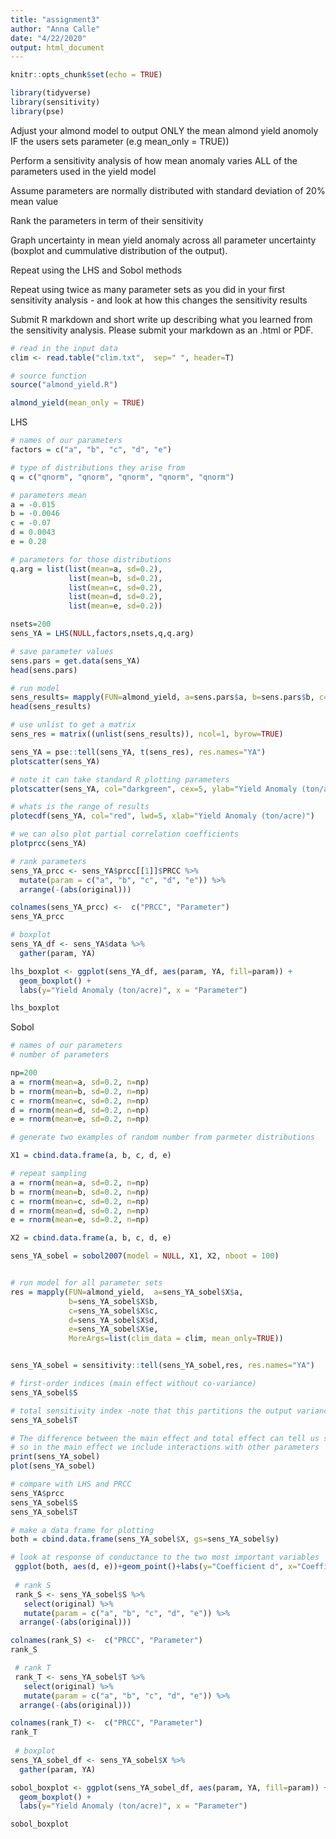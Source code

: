 ```yaml
---
title: "assignment3"
author: "Anna Calle"
date: "4/22/2020"
output: html_document
---
```


```r
knitr::opts_chunk$set(echo = TRUE)

library(tidyverse)
library(sensitivity)
library(pse)
```

Adjust your almond model to output ONLY the mean almond yield anomoly IF the users sets parameter (e.g mean_only = TRUE))

Perform a sensitivity analysis of how mean anomaly varies ALL of the parameters used in the yield model  

Assume parameters are normally distributed with standard deviation of 20% mean value

Rank the parameters in term of their sensitivity

Graph uncertainty in mean yield anomaly across all parameter uncertainty (boxplot and cummulative distribution of the output).

Repeat using the LHS and Sobol methods

Repeat using twice as many parameter sets as you did in your first sensitivity analysis - and look at how this changes the sensitivity results

Submit R markdown and short write up describing what you learned from the sensitivity analysis. Please submit your markdown as an .html or PDF. 

```r
# read in the input data
clim <- read.table("clim.txt",  sep=" ", header=T)

# source function
source("almond_yield.R")

almond_yield(mean_only = TRUE)
```


LHS
```r
# names of our parameters
factors = c("a", "b", "c", "d", "e")

# type of distributions they arise from
q = c("qnorm", "qnorm", "qnorm", "qnorm", "qnorm")

# parameters mean
a = -0.015
b = -0.0046
c = -0.07
d = 0.0043
e = 0.28

# parameters for those distributions
q.arg = list(list(mean=a, sd=0.2),
             list(mean=b, sd=0.2),
             list(mean=c, sd=0.2),
             list(mean=d, sd=0.2),
             list(mean=e, sd=0.2))

nsets=200
sens_YA = LHS(NULL,factors,nsets,q,q.arg)

# save parameter values
sens.pars = get.data(sens_YA)
head(sens.pars)
```

```r
# run model
sens_results= mapply(FUN=almond_yield, a=sens.pars$a, b=sens.pars$b, c=sens.pars$c, d=sens.pars$d, e=sens.pars$e, MoreArgs=list(clim_data = clim, mean_only=TRUE))
head(sens_results)

# use unlist to get a matrix
sens_res = matrix((unlist(sens_results)), ncol=1, byrow=TRUE)

sens_YA = pse::tell(sens_YA, t(sens_res), res.names="YA")
plotscatter(sens_YA)

# note it can take standard R plotting parameters
plotscatter(sens_YA, col="darkgreen", cex=5, ylab="Yield Anomaly (ton/acre)")

# whats is the range of results
plotecdf(sens_YA, col="red", lwd=5, xlab="Yield Anomaly (ton/acre)")

# we can also plot partial correlation coefficients
plotprcc(sens_YA)

# rank parameters
sens_YA_prcc <- sens_YA$prcc[[1]]$PRCC %>%
  mutate(param = c("a", "b", "c", "d", "e")) %>% 
  arrange(-(abs(original)))

colnames(sens_YA_prcc) <-  c("PRCC", "Parameter")
sens_YA_prcc

# boxplot
sens_YA_df <- sens_YA$data %>%
  gather(param, YA)

lhs_boxplot <- ggplot(sens_YA_df, aes(param, YA, fill=param)) +
  geom_boxplot() + 
  labs(y="Yield Anomaly (ton/acre)", x = "Parameter")

lhs_boxplot

```

Sobol

```r
# names of our parameters
# number of parameters 

np=200
a = rnorm(mean=a, sd=0.2, n=np)
b = rnorm(mean=b, sd=0.2, n=np)
c = rnorm(mean=c, sd=0.2, n=np)
d = rnorm(mean=d, sd=0.2, n=np)
e = rnorm(mean=e, sd=0.2, n=np)

# generate two examples of random number from parmeter distributions

X1 = cbind.data.frame(a, b, c, d, e)

# repeat sampling
a = rnorm(mean=a, sd=0.2, n=np)
b = rnorm(mean=b, sd=0.2, n=np)
c = rnorm(mean=c, sd=0.2, n=np)
d = rnorm(mean=d, sd=0.2, n=np)
e = rnorm(mean=e, sd=0.2, n=np)

X2 = cbind.data.frame(a, b, c, d, e)

sens_YA_sobel = sobol2007(model = NULL, X1, X2, nboot = 100)


# run model for all parameter sets
res = mapply(FUN=almond_yield,  a=sens_YA_sobel$X$a,
             b=sens_YA_sobel$X$b,
             c=sens_YA_sobel$X$c,
             d=sens_YA_sobel$X$d,
             e=sens_YA_sobel$X$e,
             MoreArgs=list(clim_data = clim, mean_only=TRUE))


sens_YA_sobel = sensitivity::tell(sens_YA_sobel,res, res.names="YA")

# first-order indices (main effect without co-variance)
sens_YA_sobel$S

# total sensitivity index -note that this partitions the output variance - so values sum to 1
sens_YA_sobel$T

# The difference between the main effect and total effect can tell us something about how the parameter influences results
# so in the main effect we include interactions with other parameters
print(sens_YA_sobel)
plot(sens_YA_sobel)

# compare with LHS and PRCC
sens_YA$prcc
sens_YA_sobel$S
sens_YA_sobel$T

# make a data frame for plotting
both = cbind.data.frame(sens_YA_sobel$X, gs=sens_YA_sobel$y)

# look at response of conductance to the two most important variables
 ggplot(both, aes(d, e))+geom_point()+labs(y="Coefficient d", x="Coefficient e")
 
 # rank S
 rank_S <- sens_YA_sobel$S %>%
   select(original) %>% 
   mutate(param = c("a", "b", "c", "d", "e")) %>% 
  arrange(-(abs(original)))

colnames(rank_S) <-  c("PRCC", "Parameter")
rank_S

 # rank T
 rank_T <- sens_YA_sobel$T %>%
   select(original) %>% 
   mutate(param = c("a", "b", "c", "d", "e")) %>% 
  arrange(-(abs(original)))

colnames(rank_T) <-  c("PRCC", "Parameter")
rank_T
 
 # boxplot
sens_YA_sobel_df <- sens_YA_sobel$X %>%
  gather(param, YA)

sobol_boxplot <- ggplot(sens_YA_sobel_df, aes(param, YA, fill=param)) +
  geom_boxplot() + 
  labs(y="Yield Anomaly (ton/acre)", x = "Parameter")

sobol_boxplot

```




